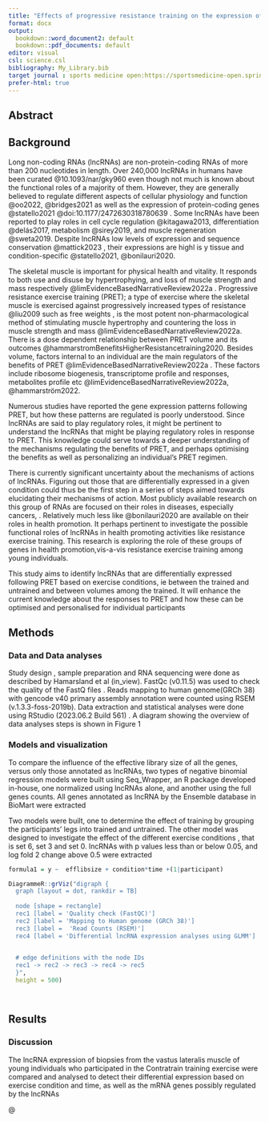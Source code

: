 ```yaml
---
title: "Effects of progressive resistance training on the expression of long non-coding RNAs in skeletal muscle of young adults"
format: docx
output:
  bookdown::word_document2: default
  bookdown::pdf_documents: default
editor: visual
csl: science.csl
bibliography: My_Library.bib
target journal : sports medicine open:https://sportsmedicine-open.springeropen.com/
prefer-html: true
---
```


## Abstract

## Background

Long non-coding RNAs (lncRNAs) are non-protein-coding RNAs of more than 200 nucleotides in length. Over 240,000 lncRNAs in humans have been curated @10.1093/nar/gky960 even though not much is known about the functional roles of a majority of them. However, they are generally believed to regulate different aspects of cellular physiology and function @oo2022, @bridges2021 as well as the expression of protein-coding genes @statello2021 @doi:10.1177/2472630318780639 . Some lncRNAs have been reported to play roles in cell cycle regulation @kitagawa2013, differentiation @delás2017, metabolism @sirey2019, and muscle regeneration @sweta2019. Despite lncRNAs low levels of expression and sequence conservation @mattick2023 , their expressions are highl is y tissue and condition-specific @statello2021, @bonilauri2020.

The skeletal muscle is important for physical health and vitality. It responds to both use and disuse by hypertrophying, and loss of muscle strength and mass respectively @limEvidenceBasedNarrativeReview2022a . Progressive resistance exercise training (PRET); a type of exercise where the skeletal muscle is exercised against progressively increased types of resistance @liu2009 such as free weights , is the most potent non-pharmacological method of stimulating muscle hypertrophy and countering the loss in muscle strength and mass @limEvidenceBasedNarrativeReview2022a. There is a dose dependent relationship between PRET volume and its outcomes @hammarstromBenefitsHigherResistancetraining2020. Besides volume, factors internal to an individual are the main regulators of the benefits of PRET @limEvidenceBasedNarrativeReview2022a . These factors include ribosome biogenesis, transcriptome profile and responses, metabolites profile etc @limEvidenceBasedNarrativeReview2022a, @hammarström2022.

Numerous studies have reported the gene expression patterns following PRET, but how these patterns are regulated is poorly understood. Since lncRNAs are said to play regulatory roles, it might be pertinent to understand the lncRNAs that might be playing regulatory roles in response to PRET. This knowledge could serve towards a deeper understanding of the mechanisms regulating the benefits of PRET, and perhaps optimising the benefits as well as personalizing an individual's PRET regimen.

There is currently significant uncertainty about the mechanisms of actions of lncRNAs. Figuring out those that are differentially expressed in a given condition could thus be the first step in a series of steps aimed towards elucidating their mechanisms of action. Most publicly available research on this group of RNAs are focused on their roles in diseases, especially cancers, . Relatively much less like @bonilauri2020 are available on their roles in health promotion. It perhaps pertinent to investigate the possible functional roles of lncRNAs in health promoting activities like resistance exercise training. This research is exploring the role of these groups of genes in health promotion,vis-a-vis resistance exercise training among young individuals.

This study aims to identify lncRNAs that are differentially expressed following PRET based on exercise conditions, ie between the trained and untrained and between volumes among the trained. It will enhance the current knowledge about the responses to PRET and how these can be optimised and personalised for individual participants

## Methods

### Data and Data analyses

Study design , sample preparation and RNA sequencing were done as described by Hamarsland et al (in_view). FastQc (v0.11.5) was used to check the quality of the FastQ files . Reads mapping to human genome(GRCh 38) with gencode v40 primary assembly annotation were counted using RSEM (v.1.3.3-foss-2019b). Data extraction and statistical analyses were done using RStudio (2023.06.2 Build 561) . A diagram showing the overview of data analyses steps is shown in Figure 1

### Models and visualization

To compare the influence of the effective library size of all the genes, versus only those annotated as lncRNAs, two types of negative binomial regression models were built using Seq_Wrapper, an R package developed in-house, one normalized using lncRNAs alone, and another using the full genes counts. All genes annotated as lncRNA by the Ensemble database in BioMart were extracted

Two models were built, one to determine the effect of training by grouping the participants' legs into trained and untrained. The other model was designed to investigate the effect of the different exercise conditions , that is set 6, set 3 and set 0. lncRNAs with p values less than or below 0.05, and log fold 2 change above 0.5 were extracted

```r
formula1 = y ~  efflibsize + condition*time +(1|participant)          

DiagrammeR::grViz("digraph {
  graph [layout = dot, rankdir = TB]
  
  node [shape = rectangle]        
  rec1 [label = 'Quality check (FastQC)']
  rec2 [label = 'Mapping to Human genome (GRCh 38)']
  rec3 [label =  'Read Counts (RSEM)']
  rec4 [label = 'Differential lncRNA expression analyses using GLMM']

  
  # edge definitions with the node IDs
  rec1 -> rec2 -> rec3 -> rec4 -> rec5
  }",
  height = 500)

```

```         
```

```         
```

## Results

### Discussion

The lncRNA expression of biopsies from the vastus lateralis muscle of young individuals who participated in the Contratrain training exercise were compared and analysed to detect their differential expression based on exercise condition and time, as well as the mRNA genes possibly regulated by the lncRNAs

@
